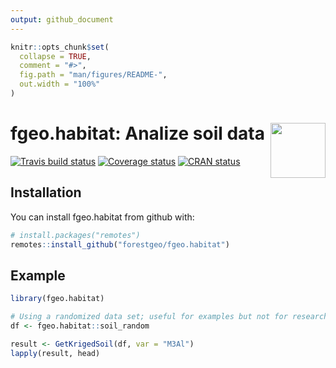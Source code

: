 ```yaml
---
output: github_document
---
```


<!-- README.md is generated from README.Rmd. Please edit that file -->

```r
knitr::opts_chunk$set(
  collapse = TRUE,
  comment = "#>",
  fig.path = "man/figures/README-",
  out.width = "100%"
)
```

# <img src="https://i.imgur.com/m8FNhQR.png" align="right" height=88 /> fgeo.habitat: Analize soil data 

[![Travis build status](https://travis-ci.org/forestgeo/fgeo.habitat.svg?branch=master)](https://travis-ci.org/forestgeo/fgeo.habitat)
[![Coverage status](https://coveralls.io/repos/github/forestgeo/fgeo.habitat/badge.svg)](https://coveralls.io/r/forestgeo/fgeo.habitat?branch=master)
[![CRAN status](http://www.r-pkg.org/badges/version/fgeo.habitat)](https://cran.r-project.org/package=fgeo.habitat)

## Installation

You can install fgeo.habitat from github with:

```R
# install.packages("remotes")
remotes::install_github("forestgeo/fgeo.habitat")
```

## Example

```r
library(fgeo.habitat)

# Using a randomized data set; useful for examples but not for research.
df <- fgeo.habitat::soil_random

result <- GetKrigedSoil(df, var = "M3Al")
lapply(result, head)
```

